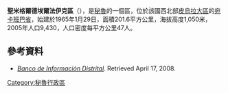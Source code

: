 '''聖米格爾德埃爾法伊克區'''（{{lang-es|Distrito de San Miguel de El Faique}}），是[[秘魯|秘魯]]的一個區，位於該國西北部[[皮烏拉大區|皮烏拉大區]]的[[宛卡班巴省|宛卡班巴省]]，始建於1965年1月29日，面積201.6平方公里，海拔高度1,050米，2005年人口9,430，人口密度每平方公里47人。

==參考資料==
*''[https://web.archive.org/web/20080423164200/http://desa.inei.gob.pe/mapas/bid/ Banco de Información Distrital]''. Retrieved April 17, 2008.

{{coord|5.4019|S|79.6062|W|source:wikidata-and-enwiki-cat-tree_region:PE|display=title}}

{{Peru-geo-stub}}
[[Category:秘魯行政區|Category:秘魯行政區]]